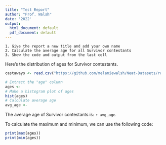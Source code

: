 ```yaml
---
title: "Test Report"
author: "Prof. Walsh"
date: '2022'
output:
  html_document: default
  pdf_document: default
---
```


    1. Give the report a new title and add your own name
    2. Calculate the average age for all Survivor contestants
    3. Show the code and output from the last cell

Here's the distribution of ages for Survivor contestants.

```r

castaways <- read.csv("https://github.com/melaniewalsh/Neat-Datasets/raw/main/Survivor-Castaways.csv")
```

```r
# Extract the "age" column
ages <-
# Make a histogram plot of ages
hist(ages)
# Calculate average age
avg_age <- 
```

The average age of Survivor contestants is: `r avg_age`.

To calculate the maximum and minimum, we can use the following code:

```r
print(max(ages))
print(min(ages))
```
